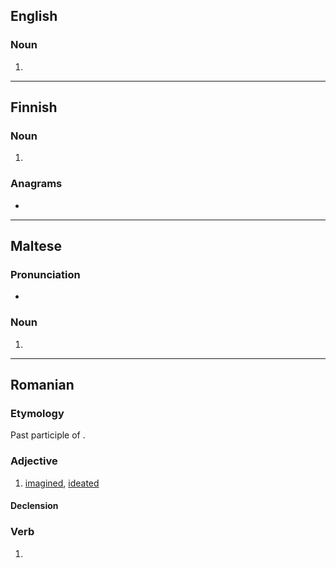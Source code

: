 ==English==

===Noun===
{{en-noun}}

# {{alternative form of|en|ideate}}

{{Webster 1913}}

----

==Finnish==

===Noun===
{{head|fi|noun form}}

# {{fi-form of|idea|case=nominative|pl=plural}}

===Anagrams===
* {{anagrams|fi|a=adeit|taide}}

----

==Maltese==

===Pronunciation===
* {{IPA|mt|/ɪ.dɛˈaːt/|/ɪ.dɛˈjaːt/}}

===Noun===
{{head|mt|noun plural form}}

# {{plural of|mt|idea}}

----

==Romanian==

===Etymology===
Past participle of {{m|ro|idea}}.

===Adjective===
{{ro-adj}}

# [[imagined]], [[ideated]]

====Declension====
{{ro-decl-adj}}

===Verb===
{{ro-past|idea}}

# {{past participle of|ro|idea}}